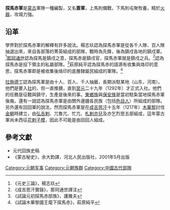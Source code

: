 '''探馬赤軍'''是[[蒙古|蒙古]]軍隊一種編製，又名'''簽軍'''，上馬則備戰，下馬則屯聚牧養，精於[[火器|火器]]，攻城力強。

== 沿革 ==
學界對於探馬赤軍的解釋有許多說法。楊志玖認為探馬赤軍是從各千人隊、百人隊抽選出來，來自各部落的菁英組成的部隊，戰時為先鋒，後為鎮戍各地的鎮戍軍。<ref>《元史三論》，楊志玖</ref>[[那珂通世|那珂通世]]認為探馬是鎮戍之意，探馬赤是鎮戍官，探馬赤軍就是鎮戍之兵。<ref>《成吉思汗實錄》，那珂通世譯注</ref>{{link-ja|護雅夫|護雅夫}}認為探馬赤是投下領主的私屬部隊。<ref>《試論元初探馬赤部族》，護雅夫</ref>萩原純平認為探馬赤的語源有收集與烙印的意思，探馬赤軍即是被收集後烙印的底層隸屬民組成的軍隊。<ref>《試論木華黎國王麾下探馬赤》，萩原純平</ref>

[[拉施德丁|拉施德丁]]認為探馬軍是由十人、百人、千人抽籤，長期派駐某地（山东，河南）。他們是要入[[社_(金朝)|社]]的，但一直推搪，直到[[至元_(忽必烈)|至元]]二十九年（1292年）才正式入社。他們的任務是征戰與鎮守，生產是後來的事。[[東鄉族|東鄉族]]與[[保安族|保安族]]是當初駐紮當地探馬赤軍後裔。還有一說認為探馬赤軍是由關外邊疆各民族（包括[[色目人|色目人]]）所組成的部隊。另外還有回回軍的說法，然而探馬赤軍是在[[成吉思汗|成吉思汗]]十五年（1217年）[[木華黎|木華黎]]討伐[[金朝|金朝]]時建立，由[[弘吉剌|弘吉剌]]、兀魯兀、忙兀、[[札剌亦兒|札剌亦兒]]及亦乞烈思五部組成，這年蒙古軍尚未西征[[花剌子模|花剌子模]]，因此不可能是由回回人組成。

==參考文獻==
{{reflist}}
*元代回族史稿
*《蒙古秘史》，余大鈞譯，河北人民出版社，2001年5月出版

[[Category:元朝军事|Category:元朝军事]]
[[Category:元朝族群|Category:元朝族群]]
[[Category:中國古代部隊|Category:中國古代部隊]]